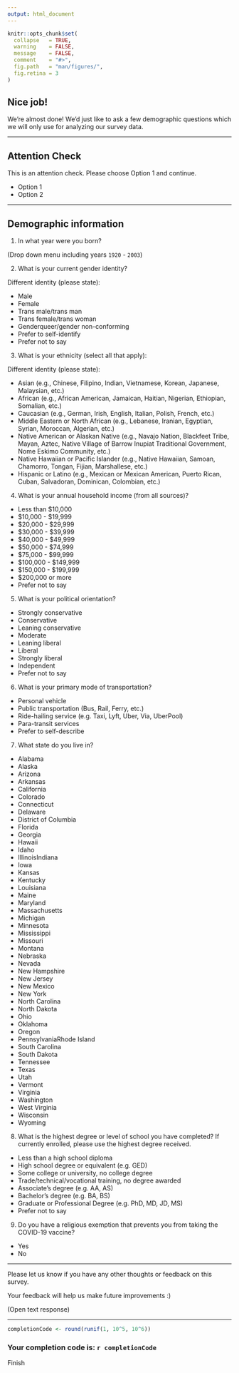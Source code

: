 ```yaml
---
output: html_document
---
```


```r
knitr::opts_chunk$set(
  collapse   = TRUE,
  warning    = FALSE,
  message    = FALSE,
  comment    = "#>",
  fig.path   = "man/figures/",
  fig.retina = 3
)
```

## Nice job!

We're almost done! We'd just like to ask a few demographic questions which we will only use for analyzing our survey data.

---

## Attention Check

This is an attention check. Please choose Option 1 and continue.

- Option 1
- Option 2

---

## Demographic information

(1) In what year were you born?

(Drop down menu including years `1920` - `2003`)

(2) What is your current gender identity?

Different identity (please state):

- Male
- Female
- Trans male/trans man
- Trans female/trans woman
- Genderqueer/gender non-conforming
- Prefer to self-identify
- Prefer not to say


(3) What is your ethnicity (select all that apply):

Different identity (please state):

- Asian (e.g., Chinese, Filipino, Indian, Vietnamese, Korean, Japanese, Malaysian, etc.)
- African (e.g., African American, Jamaican, Haitian, Nigerian, Ethiopian, Somalian, etc.)
- Caucasian (e.g., German, Irish, English, Italian, Polish, French, etc.)
- Middle Eastern or North African (e.g., Lebanese, Iranian, Egyptian, Syrian, Moroccan, Algerian, etc.)
- Native American or Alaskan Native (e.g., Navajo Nation, Blackfeet Tribe, Mayan, Aztec, Native 
Village of Barrow Inupiat Traditional Government, Nome Eskimo Community, etc.)
- Native Hawaiian or Pacific Islander (e.g., Native Hawaiian, Samoan, Chamorro, Tongan, Fijian, Marshallese, etc.)
- Hispanic or Latino (e.g., Mexican or Mexican American, Puerto Rican, Cuban, Salvadoran, Dominican, Colombian, etc.)


(4) What is your annual household income (from all sources)?

- Less than $10,000
- $10,000 - $19,999
- $20,000 - $29,999
- $30,000 - $39,999
- $40,000 - $49,999
- $50,000 - $74,999
- $75,000 - $99,999
- $100,000 - $149,999
- $150,000 - $199,999
- $200,000 or more
- Prefer not to say


(5) What is your political orientation?

- Strongly conservative
- Conservative
- Leaning conservative
- Moderate
- Leaning liberal
- Liberal
- Strongly liberal
- Independent
- Prefer not to say

(6) What is your primary mode of transportation?

- Personal vehicle
- Public transportation (Bus, Rail, Ferry, etc.)
- Ride-hailing service (e.g. Taxi, Lyft, Uber, Via, UberPool)
- Para-transit services
- Prefer to self-describe

(7) What state do you live in? 

- Alabama
- Alaska
- Arizona
- Arkansas
- California
- Colorado
- Connecticut
- Delaware
- District of Columbia
- Florida
- Georgia
- Hawaii
- Idaho
- IllinoisIndiana
- Iowa
- Kansas
- Kentucky
- Louisiana
- Maine
- Maryland
- Massachusetts
- Michigan
- Minnesota
- Mississippi
- Missouri
- Montana
- Nebraska
- Nevada
- New Hampshire
- New Jersey
- New Mexico
- New York
- North Carolina
- North Dakota
- Ohio
- Oklahoma
- Oregon
- PennsylvaniaRhode Island
- South Carolina
- South Dakota
- Tennessee
- Texas
- Utah
- Vermont
- Virginia
- Washington
- West Virginia
- Wisconsin
- Wyoming


(8) What is the highest degree or level of school you have completed? If currently enrolled, please use the highest degree received.

- Less than a high school diploma
- High school degree or equivalent (e.g. GED)
- Some college or university, no college degree
- Trade/technical/vocational training, no degree awarded
- Associate's degree (e.g. AA, AS)
- Bachelor’s degree (e.g. BA, BS)
- Graduate or Professional Degree (e.g. PhD, MD, JD, MS)
- Prefer not to say

(9) Do you have a religious exemption that prevents you from taking the COVID-19 vaccine?

- Yes
- No

---

Please let us know if you have any other thoughts or feedback on this survey.

Your feedback will help us make future improvements :)

(Open text response)

---

```r
completionCode <- round(runif(1, 10^5, 10^6))
```

### Your completion code is: `r completionCode`

Finish
